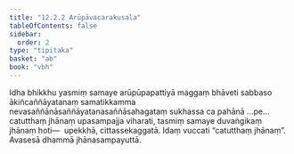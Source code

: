 ```yaml
---
title: "12.2.2 Arūpāvacarakusala"
tableOfContents: false
sidebar:
  order: 2
type: "tipitaka"
basket: "ab"
book: "vbh"
---
```



<DynamicBreadcrumb />

<Division number="626" book="vbh">

<Paragraph number="1880" book="vbh">
Idha bhikkhu yasmiṃ samaye arūpūpapattiyā maggaṃ bhāveti sabbaso ākiñcaññāyatanaṃ samatikkamma nevasaññānāsaññāyatanasaññāsahagataṃ sukhassa ca pahānā …pe…  catutthaṃ jhānaṃ upasampajja viharati, tasmiṃ samaye duvaṅgikaṃ jhānaṃ hoti—  upekkhā, cittassekaggatā. Idaṃ vuccati “catutthaṃ jhānaṃ”. Avasesā dhammā jhānasampayuttā.
</Paragraph>
</Division>